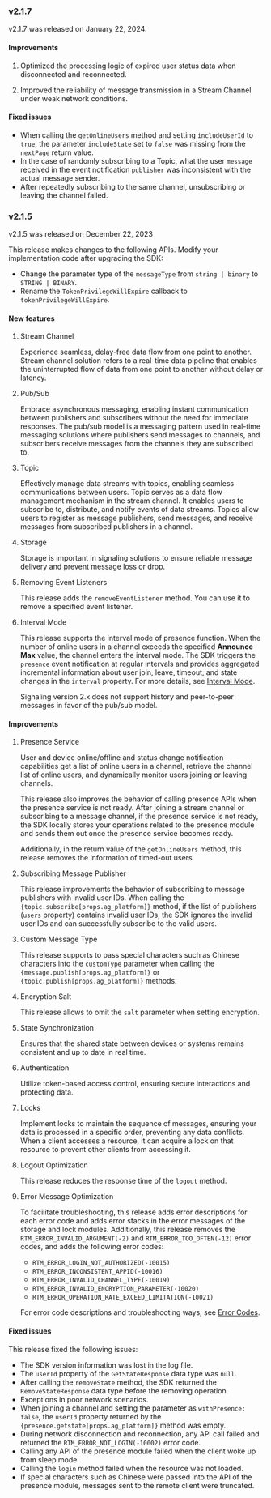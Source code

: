 
<PlatformWrapper platform="web">

### v2.1.7

v2.1.7 was released on January 22, 2024.

#### Improvements

1. Optimized the processing logic of expired user status data when disconnected and reconnected.

2. Improved the reliability of message transmission in a Stream Channel under weak network conditions.

#### Fixed issues

- When calling the `getOnlineUsers` method and setting `includeUserId` to `true`, the parameter `includeState` set to `false` was missing from the `nextPage` return value.
- In the case of randomly subscribing to a Topic, what the user `message` received in the event notification `publisher` was inconsistent with the actual message sender.
- After repeatedly subscribing to the same channel, unsubscribing or leaving the channel failed.

### v2.1.5

v2.1.5 was released on December 22, 2023

This release makes changes to the following APIs. Modify your implementation code after upgrading the SDK:

- Change the parameter type of the `messageType` from `string | binary` to `STRING | BINARY`.
- Rename the `TokenPrivilegeWillExpire` callback to `tokenPrivilegeWillExpire`.

#### New features

1. Stream Channel

    Experience seamless, delay-free data flow from one point to another. Stream channel solution refers to a real-time data pipeline that enables the uninterrupted flow of data from one point to another without delay or latency.

2. Pub/Sub

    Embrace asynchronous messaging, enabling instant communication between publishers and subscribers without the need for immediate responses. The pub/sub model is a messaging pattern used in real-time messaging solutions where publishers send messages to channels, and subscribers receive messages from the channels they are subscribed to.

3. Topic

    Effectively manage data streams with topics, enabling seamless communications between users. Topic serves as a data flow management mechanism in the stream channel. It enables users to subscribe to, distribute, and notify events of data streams. Topics allow users to register as message publishers, send messages, and receive messages from subscribed publishers in a channel.

4. Storage

    Storage is important in signaling solutions to ensure reliable message delivery and prevent message loss or drop.

5. Removing Event Listeners

    This release adds the `removeEventListener` method. You can use it to remove a specified event listener.

6. Interval Mode

    This release supports the interval mode of presence function. When the number of online users in a channel exceeds the specified **Announce Max** value, the channel enters the interval mode. The SDK triggers the `presence` event notification at regular intervals and provides aggregated incremental information about user join, leave, timeout, and state changes in the `interval` property. For more details, see [Interval Mode](../reference/api?platform=web#presence-event-types).

    <Admonition type="info" title="Information">Signaling version 2.x does not support history and peer-to-peer messages in favor of the pub/sub model.</Admonition>

#### Improvements

1. Presence Service

    User and device online/offline and status change notification capabilities get a list of online users in a channel, retrieve the channel list of online users, and dynamically monitor users joining or leaving channels.

    This release also improves the behavior of calling presence APIs when the presence service is not ready. After joining a stream channel or subscribing to a message channel, if the presence service is not ready, the SDK locally stores your operations related to the presence module and sends them out once the presence service becomes ready.

    Additionally, in the return value of the `getOnlineUsers` method, this release removes the information of timed-out users.

2. Subscribing Message Publisher

    This release improvements the behavior of subscribing to message publishers with invalid user IDs. When calling the <code>{topic.subscribe[props.ag_platform]}</code> method, if the list of publishers (`users` property) contains invalid user IDs, the SDK ignores the invalid user IDs and can successfully subscribe to the valid users.

3. Custom Message Type

    This release supports to pass special characters such as Chinese characters into the `customType` parameter when calling the <code>{message.publish[props.ag_platform]}</code> or <code>{topic.publish[props.ag_platform]}</code> methods.

4. Encryption Salt

    This release allows to omit the `salt` parameter when setting encryption.

5. State Synchronization

    Ensures that the shared state between devices or systems remains consistent and up to date in real time.

6. Authentication

    Utilize token-based access control, ensuring secure interactions and protecting data.

7. Locks

    Implement locks to maintain the sequence of messages, ensuring your data is processed in a specific order, preventing any data conflicts. When a client accesses a resource, it can acquire a lock on that resource to prevent other clients from accessing it.

8. Logout Optimization

    This release reduces the response time of the `logout` method.

9. Error Message Optimization

    To facilitate troubleshooting, this release adds error descriptions for each error code and adds error stacks in the error messages of the storage and lock modules. Additionally, this release removes the `RTM_ERROR_INVALID_ARGUMENT(-2)` and `RTM_ERROR_TOO_OFTEN(-12)` error codes, and adds the following error codes:

    - `RTM_ERROR_LOGIN_NOT_AUTHORIZED(-10015)`
    - `RTM_ERROR_INCONSISTENT_APPID(-10016)`
    - `RTM_ERROR_INVALID_CHANNEL_TYPE(-10019)`
    - `RTM_ERROR_INVALID_ENCRYPTION_PARAMETER(-10020)`
    - `RTM_ERROR_OPERATION_RATE_EXCEED_LIMITATION(-10021)`

    For error code descriptions and troubleshooting ways, see [Error Codes](../reference/api?platform=web#error-codes-table).

#### Fixed issues

This release fixed the following issues:

- The SDK version information was lost in the log file.
- The `userId` property of the `GetStateResponse` data type was `null`.
- After calling the `removeState` method, the SDK returned the `RemoveStateResponse` data type before the removing operation.
- Exceptions in poor network scenarios.
- When joining a channel and setting the parameter as `withPresence: false`, the `userId` property returned by the <code>{presence.getstate[props.ag_platform]}</code> method was empty.
- During network disconnection and reconnection, any API call failed and returned the `RTM_ERROR_NOT_LOGIN(-10002)` error code.
- Calling any API of the presence module failed when the client woke up from sleep mode.
- Calling the `login` method failed when the resource was not loaded.
- If special characters such as Chinese were passed into the API of the presence module, messages sent to the remote client were truncated.

</PlatformWrapper>
